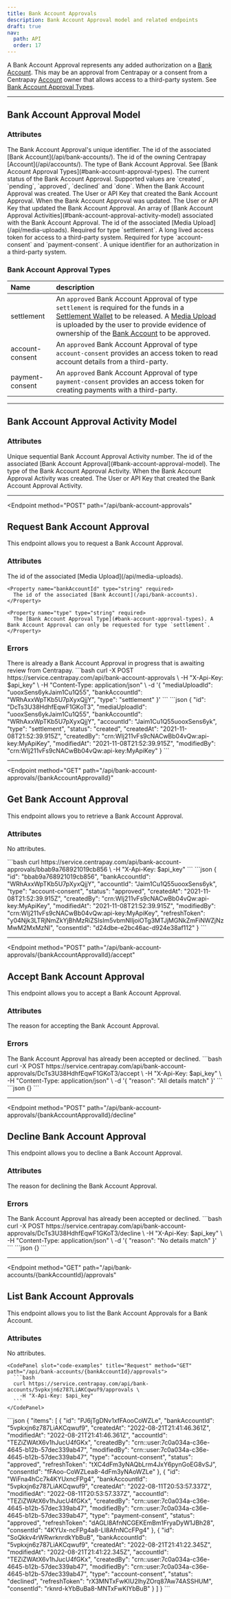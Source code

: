 ```yaml
---
title: Bank Account Approvals
description: Bank Account Approval model and related endpoints
draft: true
nav:
  path: API
  order: 17
---
```


A Bank Account Approval represents any added authorization on a [Bank Account](/api/bank-accounts).
This may be an approval from Centrapay or a consent from a Centrapay [Account](/api/accounts) owner
that allows access to a third-party system. See [Bank Account Approval Types](#bank-account-approval-types).

---

## Bank Account Approval Model

### Attributes

<Properties>
  <Property name="id" type="string">
    The Bank Account Approval's unique identifier.
  </Property>

  <Property name="bankAccountId" type="string">
    The id of the associated [Bank Account](/api/bank-accounts/).
  </Property>

  <Property name="accountId" type="string">
    The id of the owning Centrapay [Account](/api/accounts/).
  </Property>

  <Property name="type" type="string">
    The type of Bank Account Approval. See [Bank Account Approval Types](#bank-account-approval-types).
  </Property>

  <Property name="status" type="string">
    The current status of the Bank Account Approval. Supported values are `created`, `pending`, `approved`, `declined` and `done`.
  </Property>

  <Property name="createdAt" type="timestamp">
    When the Bank Account Approval was created.
  </Property>

  <Property name="createdBy" type="crn">
    The User or API Key that created the Bank Account Approval.
  </Property>

  <Property name="modifiedAt" type="timestamp">
    When the Bank Account Approval was updated.
  </Property>

  <Property name="modifiedBy" type="crn">
    The User or API Key that updated the Bank Account Approval.
  </Property>

  <Property name="approvalActivities" type="array">
    An array of [Bank Account Approval Activities](#bank-account-approval-activity-model) associated with the Bank Account Approval.
  </Property>

  <Property name="mediaUploadId" type="string">
    The id of the associated [Media Upload](/api/media-uploads). Required for type `settlement`.
  </Property>

  <Property name="refreshToken" type="string">
    A long lived access token for access to a third-party system. Required for type `account-consent` and `payment-consent`.
  </Property>

  <Property name="consentId" type="string">
    A unique identifier for an authorization in a third-party system.
  </Property>
</Properties>

### Bank Account Approval Types

|      Name       |                                                                                                                                      description                                                                                                                                      |
| :-------------- | :------------------------------------------------------------------------------------------------------------------------------------------------------------------------------------------------------------------------------------------------------------------------------------ |
| settlement      | An `approved` Bank Account Approval of type `settlement` is required for the funds in a [Settlement Wallet](https://docs.centrapay.com/api/wallets#settlement-wallets) to be released. A [Media Upload](/api/media-uploads) is uploaded by the user to provide evidence of ownership of the [Bank Account](/api/bank-accounts) to be approved. |
| account-consent | An `approved` Bank Account Approval of type `account-consent` provides an access token to read account details from a third-party.                                                                                                                                                    |
| payment-consent | An `approved` Bank Account Approval of type `payment-consent` provides an access token for creating payments with a third-party.                                                                                                                                                      |

---

## Bank Account Approval Activity Model

### Attributes

<Properties>
  <Property name="activityNumber" type="number">
    Unique sequential Bank Account Approval Activity number.
  </Property>

  <Property name="approvalId" type="string">
    The id of the associated [Bank Account Approval](#bank-account-approval-model).
  </Property>

  <Property name="activityType" type="string">
    The type of the Bank Account Approval Activity.
  </Property>

  <Property name="createdAt" type="timestamp">
    When the Bank Account Approval Activity was created.
  </Property>

  <Property name="createdBy" type="crn">
    The User or API Key that created the Bank Account Approval Activity.
  </Property>
</Properties>

---

<Endpoint
  method="POST"
  path="/api/bank-account-approvals"
>
  ## Request Bank Account Approval <Badge type="experimental"/>

  This endpoint allows you to request a Bank Account Approval.

  ### Attributes
  <Properties>
    <Property name="mediaUploadId" type="string" required>
      The id of the associated [Media Upload](/api/media-uploads).
    </Property>

    <Property name="bankAccountId" type="string" required>
      The id of the associated [Bank Account](/api/bank-accounts).
    </Property>

    <Property name="type" type="string" required>
      The [Bank Account Approval Type](#bank-account-approval-types). A Bank Account Approval can only be requested for type `settlement`.
    </Property>
  </Properties>

  ### Errors
  <Properties>
    <Property name="403" type="APPROVAL_ALREADY_IN_PROGRESS" error>
      There is already a Bank Account Approval in progress that is awaiting review from Centrapay.
    </Property>
  </Properties>

  <CodePanel slot="code-examples" title="Request" method="POST" path="/api/bank-account-approvals">
    ```bash
    curl -X POST https://service.centrapay.com/api/bank-account-approvals \
      -H "X-Api-Key: $api_key" \
      -H "Content-Type: application/json" \
      -d '{
        "mediaUploadId": "uooxSens6ykJaim1Cu1Q55",
        "bankAccountId": "WRhAxxWpTKb5U7pXyxQjjY",
        "type": "settlement"
      }'
    ```
  </CodePanel>

  <CodePanel slot="code-examples" title="Response">
    ```json
    {
      "id": "DcTs3U38HdhfEqwF1GKoT3",
      "mediaUploadId": "uooxSens6ykJaim1Cu1Q55",
      "bankAccountId": "WRhAxxWpTKb5U7pXyxQjjY",
      "accountId": "Jaim1Cu1Q55uooxSens6yk",
      "type": "settlement",
      "status": "created",
      "createdAt": "2021-11-08T21:52:39.915Z",
      "createdBy": "crn:WIj211vFs9cNACwBb04vQw:api-key:MyApiKey",
      "modifiedAt": "2021-11-08T21:52:39.915Z",
      "modifiedBy": "crn:WIj211vFs9cNACwBb04vQw:api-key:MyApiKey"
    }
    ```
  </CodePanel>

</Endpoint>

---

<Endpoint
  method="GET"
  path="/api/bank-account-approvals/{bankAccountApprovalId}"
>
  ## Get Bank Account Approval <Badge type="experimental"/>

  This endpoint allows you to retrieve a Bank Account Approval.

  ### Attributes
  No attributes.

  <CodePanel slot="code-examples" title="Request" method="GET" path="/api/bank-account-approvals/{bankAccountApprovalId}">
    ```bash
    curl https://service.centrapay.com/api/bank-account-approvals/bbab9a768921019cb856 \
      -H "X-Api-Key: $api_key"
    ```
  </CodePanel>

  <CodePanel slot="code-examples" title="Response">
    ```json
    {
      "id": "bbab9a768921019cb856",
      "bankAccountId": "WRhAxxWpTKb5U7pXyxQjjY",
      "accountId": "Jaim1Cu1Q55uooxSens6yk",
      "type": "account-consent",
      "status": "approved",
      "createdAt": "2021-11-08T21:52:39.915Z",
      "createdBy": "crn:WIj211vFs9cNACwBb04vQw:api-key:MyApiKey",
      "modifiedAt": "2021-11-08T21:52:39.915Z",
      "modifiedBy": "crn:WIj211vFs9cNACwBb04vQw:api-key:MyApiKey",
      "refreshToken": "y04Njk3LTRjNmZkYjBhMzRiZSIsIm5vbmNlIjoiOTg3MTJjMGNkZmFiNWZjNzMwM2MxMzNl",
      "consentId": "d24dbe-e2bc46ac-d924e38af112"
    }
    ```
  </CodePanel>

</Endpoint>

---

<Endpoint
  method="POST"
  path="/api/bank-account-approvals/{bankAccountApprovalId}/accept"
>
  ## Accept Bank Account Approval <Badge type="experimental"/>

  This endpoint allows you to accept a Bank Account Approval.

  ### Attributes
  <Properties>
    <Property name="reason" type="string">
      The reason for accepting the Bank Account Approval.
    </Property>
  </Properties>

  ### Errors
  <Properties>
    <Property name="403" type="APPROVAL_ALREADY_REVIEWED" error>
      The Bank Account Approval has already been accepted or declined.
    </Property>
  </Properties>

  <CodePanel slot="code-examples" title="Request" method="POST" path="/api/bank-account-approvals/{bankAccountApprovalId}/accept">
    ```bash
    curl -X POST https://service.centrapay.com/api/bank-account-approvals/DcTs3U38HdhfEqwF1GKoT3/accept \
      -H "X-Api-Key: $api_key" \
      -H "Content-Type: application/json" \
      -d '{
        "reason": "All details match"
      }'
    ```
  </CodePanel>

  <CodePanel slot="code-examples" title="Response">
    ```json
    {}
    ```
  </CodePanel>

</Endpoint>

---

<Endpoint
  method="POST"
  path="/api/bank-account-approvals/{bankAccountApprovalId}/decline"
>
  ## Decline Bank Account Approval <Badge type="experimental"/>

  This endpoint allows you to decline a Bank Account Approval.

  ### Attributes
  <Properties>
    <Property name="reason" type="string" required>
      The reason for declining the Bank Account Approval.
    </Property>
  </Properties>

  ### Errors
  <Properties>
    <Property name="403" type="APPROVAL_ALREADY_REVIEWED" error>
      The Bank Account Approval has already been accepted or declined.
    </Property>
  </Properties>

  <CodePanel slot="code-examples" title="Request" method="POST" path="/api/bank-account-approvals/{bankAccountApprovalId}/decline">
    ```bash
    curl -X POST https://service.centrapay.com/api/bank-account-approvals/DcTs3U38HdhfEqwF1GKoT3/decline \
      -H "X-Api-Key: $api_key" \
      -H "Content-Type: application/json" \
      -d '{
        "reason": "No details match"
      }'
    ```
  </CodePanel>

  <CodePanel slot="code-examples" title="Response">
    ```json
    {}
    ```
  </CodePanel>

</Endpoint>

---

<Endpoint
  method="GET"
  path="/api/bank-accounts/{bankAccountId}/approvals"
>
  ## List Bank Account Approvals <Badge type="experimental"/>

  This endpoint allows you to list the Bank Account Approvals for a Bank Account.

  ### Attributes
  No attributes.


    <CodePanel slot="code-examples" title="Request" method="GET" path="/api/bank-accounts/{bankAccountId}/approvals">
      ```bash
      curl https://service.centrapay.com/api/bank-accounts/5vpkxjn6z787LiAKCqwuf9/approvals \
        -H "X-Api-Key: $api_key"
      ```
    </CodePanel>

  <CodePanel slot="code-examples" title="Response">
    ```json
    {
      "items": [
        {
          "id": "PJ6jTgDNv1xfFAooCoWZLe",
          "bankAccountId": "5vpkxjn6z787LiAKCqwuf9",
          "createdAt": "2022-08-21T21:41:46.361Z",
          "modifiedAt": "2022-08-21T21:41:46.361Z",
          "accountId": "TEZiZWAtX6v1hJucU4fGKx",
          "createdBy": "crn::user:7c0a034a-c36e-4645-b12b-57dec339ab47",
          "modifiedBy": "crn::user:7c0a034a-c36e-4645-b12b-57dec339ab47",
          "type": "account-consent",
          "status": "approved",
          "refreshToken": "tXC4dFm3yNAQbLrm4JxY6pynGoEG8vSJ",
          "consentId": "fFAoo-CoWZLea8-4dFm3yNAoWZLe"
        },
        {
          "id": "WiFna4hCc7k4KYUxncFPg4",
          "bankAccountId": "5vpkxjn6z787LiAKCqwuf9",
          "createdAt": "2022-08-11T20:53:57.337Z",
          "modifiedAt": "2022-08-11T20:53:57.337Z",
          "accountId": "TEZiZWAtX6v1hJucU4fGKx",
          "createdBy": "crn::user:7c0a034a-c36e-4645-b12b-57dec339ab47",
          "modifiedBy": "crn::user:7c0a034a-c36e-4645-b12b-57dec339ab47",
          "type": "payment-consent",
          "status": "approved",
          "refreshToken": "dAGLl8AfnNCGEKEmBm1FryaDyW1JBh28",
          "consentId": "4KYUx-ncFPg4a8-Ll8AfnNCcFPg4"
        },
        {
          "id": "SoQkkv4rWRwrknrdkYbBuB",
          "bankAccountId": "5vpkxjn6z787LiAKCqwuf9",
          "createdAt": "2022-08-21T21:41:22.345Z",
          "modifiedAt": "2022-08-21T21:41:22.345Z",
          "accountId": "TEZiZWAtX6v1hJucU4fGKx",
          "createdBy": "crn::user:7c0a034a-c36e-4645-b12b-57dec339ab47",
          "modifiedBy": "crn::user:7c0a034a-c36e-4645-b12b-57dec339ab47",
          "type": "account-consent",
          "status": "declined",
          "refreshToken": "rX3MNTxFwKIU2lhyZOrq87Aw74ASSHUM",
          "consentId": "rknrd-kYbBuBa8-MNTxFwKIYbBuB"
        }
      ]
    }
    ```
  </CodePanel>
</Endpoint>
